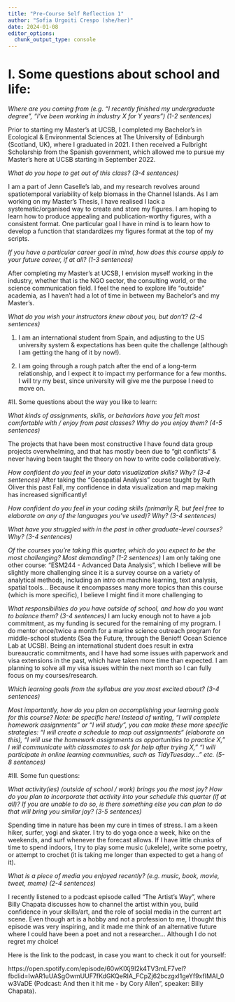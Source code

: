 ---
title: "Pre-Course Self Reflection 1"
author: "Sofia Urgoiti Crespo (she/her)"
date: 2024-01-08
editor_options: 
  chunk_output_type: console
---

# I. Some questions about school and life:

*Where are you coming from (e.g. “I recently finished my undergraduate degree”, “I’ve been working in industry X for Y years”) (1-2 sentences)*

Prior to starting my Master's at UCSB, I completed my Bachelor's in Ecological & Environmental Sciences at The University of Edinburgh (Scotland, UK), where I graduated in 2021. I then received a Fulbright Scholarship from the Spanish government, which allowed me to pursue my Master's here at UCSB starting in September 2022.

*What do you hope to get out of this class? (3-4 sentences)*

I am a part of Jenn Caselle's lab, and my research revolves around spatiotemporal variability of kelp biomass in the Channel Islands. As I am working on my Master's Thesis, I have realised I lack a systematic/organised way to create and store my figures. I am hoping to learn how to produce appealing and publication-worthy figures, with a consistent format. One particular goal I have in mind is to learn how to develop a function that standardizes my figures format at the top of my scripts. 

*If you have a particular career goal in mind, how does this course apply to your future career, if at all? (1-3 sentences)*

After completing my Master's at UCSB, I envision myself working in the industry, whether that is the NGO sector, the consulting world, or the science communication field. I feel the need to explore life "outside" academia, as I haven't had a lot of time in between my Bachelor's and my Master's.

*What do you wish your instructors knew about you, but don’t? (2-4 sentences)*

1. I am an international student from Spain, and adjusting to the US university system & expectations has been quite the challenge (although I am getting the hang of it by now!).

2. I am going through a rough patch after the end of a long-term relationship, and I expect it to impact my performance for a few months. I will try my best, since university will give me the purpose I need to move on. 

#II. Some questions about the way you like to learn:

*What kinds of assignments, skills, or behaviors have you felt most comfortable with / enjoy from past classes? Why do you enjoy them? (4-5 sentences)*

The projects that have been most constructive
I have found data group projects overwhelming, and that has mostly been due to "git conflicts" & never having been taught the theory on how to write code collaboratively.  

*How confident do you feel in your data visualization skills? Why? (3-4 sentences)*
After taking the "Geospatial Analysis" course taught by Ruth Oliver this past Fall, my confidence in data visualization and map making has increased significantly!

*How confident do you feel in your coding skills (primarily R, but feel free to elaborate on any of the languages you’ve used)? Why? (3-4 sentences)*


*What have you struggled with in the past in other graduate-level courses? Why? (3-4 sentences)*


*Of the courses you’re taking this quarter, which do you expect to be the most challenging? Most demanding? (1-2 sentences)*
I am only taking one other course: "ESM244 - Advanced Data Analysis", which I believe will be slightly more challenging since it is a survey course on a variety of analytical methods, including an intro on machine learning, text analysis, spatial tools... Because it encompasses many more topics than this course (which is more specific), I believe I might find it more challenging to 

*What responsibilities do you have outside of school, and how do you want to balance them? (3-4 sentences)*
I am lucky enough not to have a job commitment, as my funding is secured for the remaining of my program. I do mentor once/twice a month for a marine science outreach program for middle-school students (Sea the Future, through the Benioff Ocean Science Lab at UCSB). Being an international student does result in extra bureaucratic commitments, and I have had some issues with paperwork and visa extensions in the past, which have taken more time than expected. I am planning to solve all my visa issues within the next month so I can fully focus on my courses/research.  

*Which learning goals from the syllabus are you most excited about? (3-4 sentences)*


*Most importantly, how do you plan on accomplishing your learning goals for this course? Note: be specific here! Instead of writing, “I will complete homework assignments” or “I will study”, you can make these more specific strategies: “I will create a schedule to map out assignments“ (elaborate on this), “I will use the homework assignments as opportunities to practice X,” I will communicate with classmates to ask for help after trying X,” “I will participate in online learning communities, such as TidyTuesday…” etc. (5-8 sentences)*


#III. Some fun questions:

*What activity(ies) (outside of school / work) brings you the most joy? How do you plan to incorporate that activity into your schedule this quarter (if at all)? If you are unable to do so, is there something else you can plan to do that will bring you similar joy? (3-5 sentences)*

Spending time in nature has been my cure in times of stress. I am a keen hiker, surfer, yogi and skater. I try to do yoga once a week, hike on the weekends, and surf whenever the forecast allows. If I have little chunks of time to spend indoors, I try to play some music (ukelele), write some poetry, or attempt to crochet (it is taking me longer than expected to get a hang of it).


*What is a piece of media you enjoyed recently? (e.g. music, book, movie, tweet, meme) (2-4 sentences)*

I recently listened to a podcast episode called "The Artist's Way", where Billy Chapata discusses how to channel the artist within you, build confidence in your skills/art, and the role of social media in the current art scene. Even though art is a hobby and not a profession to me, I thought this episode was very inspiring, and it made me think of an alternative future where I could have been a poet and not a researcher... Although I do not regret my choice!

Here is the link to the podcast, in case you want to check it out for yourself: 

https://open.spotify.com/episode/60wKIXj9I2k4TV3mLF7vel?fbclid=IwAR1uUASgOwmUUF7fKdGKQeRIA_FCpZj62bczgxl1geYf9xfIMAl_0w3VaDE
(Podcast: And then it hit me - by Cory Allen", speaker: Billy Chapata). 

